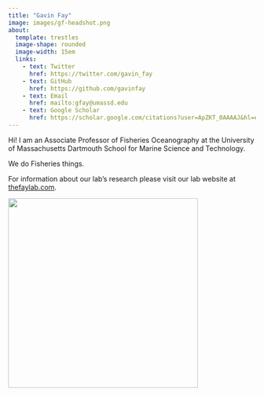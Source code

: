 ```yaml
---
title: "Gavin Fay"
image: images/gf-headshot.png
about: 
  template: trestles
  image-shape: rounded
  image-width: 15em
  links:
    - text: Twitter
      href: https://twitter.com/gavin_fay
    - text: GitHub
      href: https://github.com/gavinfay
    - text: Email
      href: mailto:gfay@umassd.edu
    - text: Google Scholar
      href: https://scholar.google.com/citations?user=ApZKT_0AAAAJ&hl=en
---
```


Hi! I am an Associate Professor of Fisheries Oceanography at the University of Massachusetts Dartmouth School for Marine Science and Technology.

We do Fisheries things.

For information about our lab's research please visit our lab website at [thefaylab.com](https://thefaylab.com).

![](images/paste-C28C2CD8.png){width="386"}
